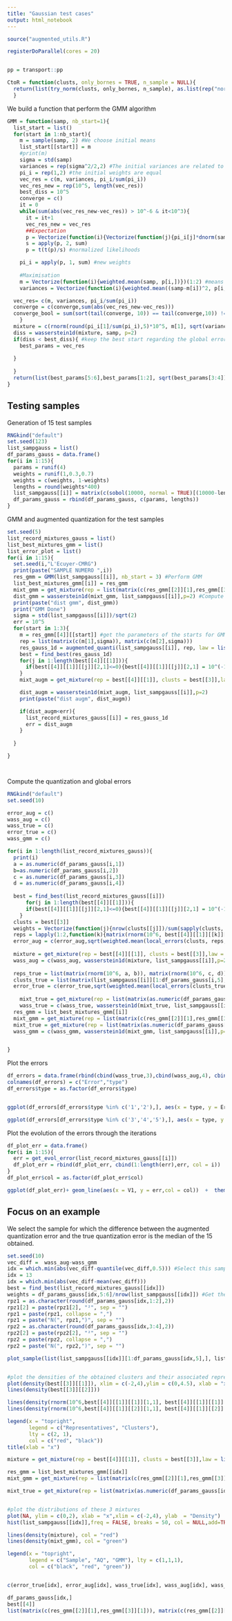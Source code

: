 ```yaml
---
title: "Gaussian test cases"
output: html_notebook
---
```


```r
source("augmented_utils.R")
```


```r
registerDoParallel(cores = 20)


pp = transport::pp
```


```r
CtoR = function(clusts, only_bornes = TRUE, n_sample = NULL){
  return(list(try_norm(clusts, only_bornes, n_sample), as.list(rep("normal", length(clusts)))))
  }
```

We build a function that perform the GMM algorithm
```r
GMM = function(samp, nb_start=1){
  list_start = list() 
  for(start in 1:nb_start){
    m = sample(samp, 2) #We choose initial means
    list_start[[start]] = m 
    #print(m)
    sigma = std(samp) 
    variances = rep(sigma^2/2,2) #The initial variances are related to the variance of the sample
    pi_i = rep(1,2) #the initial weights are equal
    vec_res = c(m, variances, pi_i/sum(pi_i)) 
    vec_res_new = rep(10^5, length(vec_res))
    best_diss = 10^5
    converge = c()
    it = 0
    while(sum(abs(vec_res_new-vec_res)) > 10^-6 & it<10^3){
      it = it+1
      vec_res_new = vec_res
      ##Expectation
      p = Vectorize(function(i){Vectorize(function(j){pi_i[j]*dnorm(samp[i], m[j], sqrt(variances[j]))})(1:2)})(1:length(samp)) #likelihood of each element
      s = apply(p, 2, sum)
      p = t(t(p)/s) #normalized likelihoods

    pi_i = apply(p, 1, sum) #new weights 
    
    #Maximisation
    m = Vectorize(function(i){weighted.mean(samp, p[i,])})(1:2) #means
    variances = Vectorize(function(i){weighted.mean((samp-m[i])^2, p[i,])})(1:2) #variances

  vec_res= c(m, variances, pi_i/sum(pi_i))
  converge = c(converge,sum(abs(vec_res_new-vec_res)))
  converge_bool = sum(sort(tail(converge, 10)) == tail(converge,10)) != 10
    }
  mixture = c(rnorm(round(pi_i[1]/sum(pi_i),5)*10^5, m[1], sqrt(variances[1])),  rnorm(round(pi_i[2]/sum(pi_i),5)*10^5, m[2], sqrt(variances[2])))
  diss = wasserstein1d(mixture, samp, p=2)
  if(diss < best_diss){ #keep the best start regarding the global error
    best_params = vec_res
  
  }
    
  }
  return(list(best_params[5:6],best_params[1:2], sqrt(best_params[3:4]), list_start))
}

```

## Testing samples

Generation of 15 test samples

```r
RNGkind("default")
set.seed(123)
list_sampgauss = list()
df_params_gauss = data.frame()
for(i in 1:15){
  params = runif(4)
  weights = runif(1,0.3,0.7)
  weights = c(weights, 1-weights)
  lengths = round(weights*400)
  list_sampgauss[[i]] = matrix(c(sobol(10000, normal = TRUE)[(10000-lengths[1]+1):10000]*params[2]+params[1], sobol(2000, normal = TRUE)[(2000-lengths[2]+1):2000]*params[4]+params[3]))
  df_params_gauss = rbind(df_params_gauss, c(params, lengths))
}
```

GMM and augmented quantization for the test samples

```r
set.seed(5)
list_record_mixtures_gauss = list()
list_best_mixtures_gmm = list()
list_error_plot = list()
for(i in 1:15){
  set.seed(i,"L'Ecuyer-CMRG")
  print(paste("SAMPLE NUMERO ",i))
  res_gmm = GMM(list_sampgauss[[i]], nb_start = 3) #Perform GMM
  list_best_mixtures_gmm[[i]] = res_gmm
  mixt_gmm = get_mixture(rep = list(matrix(c(res_gmm[[2]][1],res_gmm[[3]][1])), matrix(c(res_gmm[[2]][2],res_gmm[[3]][2]))), weights = res_gmm[[1]], law = list("normal","normal"), n=10^6)
  dist_gmm = wasserstein1d(mixt_gmm, list_sampgauss[[i]],p=2) #Compute global error
  print(paste("dist gmm", dist_gmm))
  print("GMM Done")
  sigma = std(list_sampgauss[[i]])/sqrt(2)
  err = 10^5
  for(start in 1:3){
    m = res_gmm[[4]][[start]] #get the parameters of the starts for GMM
    rep = list(matrix(c(m[1],sigma)), matrix(c(m[2],sigma)))
    res_gauss_1d = augmented_quanti(list_sampgauss[[i]], rep, law = list("normal","normal"), n_sample = 3000, l_bin =2,vec_prop = c(0.4,0.2,0.1),it_lim = 5,find_c_bool = TRUE ) #perform Augmented quanti
    best = find_best(res_gauss_1d)
    for(j in 1:length(best[[4]][[1]])){
      if(best[[4]][[1]][[j]][2,1]<=0){best[[4]][[1]][[j]][2,1] = 10^(-15)}
    }
    mixt_augm = get_mixture(rep = best[[4]][[1]], clusts = best[[3]],law = list("normal","normal"),n = 10^6)

    dist_augm = wasserstein1d(mixt_augm, list_sampgauss[[i]],p=2)
    print(paste("dist augm", dist_augm))

    if(dist_augm<err){
      list_record_mixtures_gauss[[i]] = res_gauss_1d
      err = dist_augm
    }
    
  }

}




```

Compute the quantization and global errors

```r
RNGkind("default")
set.seed(10)

error_aug = c()
wass_aug = c()
wass_true = c()
error_true = c()
wass_gmm = c()

for(i in 1:length(list_record_mixtures_gauss)){
  print(i)
  a = as.numeric(df_params_gauss[i,1])
  b=as.numeric(df_params_gauss[i,2])
  c = as.numeric(df_params_gauss[i,3])
  d = as.numeric(df_params_gauss[i,4])
  
  best = find_best(list_record_mixtures_gauss[[i]])
      for(j in 1:length(best[[4]][[1]])){
      if(best[[4]][[1]][[j]][2,1]<=0){best[[4]][[1]][[j]][2,1] = 10^(-15)}
    }
  clusts = best[[3]]
  weights = Vectorize(function(j){nrow(clusts[[j]])/sum(sapply(clusts, nrow))})(1:length(clusts))
  reps = lapply(1:2,function(k){matrix(rnorm(10^6, best[[4]][[1]][[k]][1,1], best[[4]][[1]][[k]][2,1]))})
  error_aug = c(error_aug,sqrt(weighted.mean(local_errors(clusts, reps, 1:2)^2, weights)))
  
  mixture = get_mixture(rep = best[[4]][[1]], clusts = best[[3]],law = list("normal","normal"),n = 10^6)
  wass_aug = c(wass_aug, wasserstein1d(mixture, list_sampgauss[[i]],p=2))
    
  reps_true = list(matrix(rnorm(10^6, a, b)), matrix(rnorm(10^6, c, d)))
  clusts_true = list(matrix(list_sampgauss[[i]][1:df_params_gauss[i,5],]), matrix(list_sampgauss[[i]][(df_params_gauss[i,5]+1):nrow(list_sampgauss[[i]]),]))
  error_true = c(error_true,sqrt(weighted.mean(local_errors(clusts_true, reps_true, 1:2)^2, as.numeric(df_params_gauss[i, 5:6]/nrow(list_sampgauss[[i]]))))) 
  
    mixt_true = get_mixture(rep = list(matrix(as.numeric(df_params_gauss[i, 1:2])), matrix(as.numeric(df_params_gauss[i, 3:4]))), weights = as.numeric(df_params_gauss[i, 5:6]/nrow(list_sampgauss[[i]])), law = list("normal","normal"), n=10^6)
    wass_true = c(wass_true, wasserstein1d(mixt_true, list_sampgauss[[i]], p=2))
  res_gmm = list_best_mixtures_gmm[[i]]
  mixt_gmm = get_mixture(rep = list(matrix(c(res_gmm[[2]][1],res_gmm[[3]][1])), matrix(c(res_gmm[[2]][2],res_gmm[[3]][2]))), weights = res_gmm[[1]], law = list("normal","normal"), n=10^6)
  mixt_true = get_mixture(rep = list(matrix(as.numeric(df_params_gauss[i, 1:2])), matrix(as.numeric(df_params_gauss[i, 3:4]))), weights = as.numeric(df_params_gauss[i, 5:6]/nrow(list_sampgauss[[i]])), law = list("normal","normal"), n=10^6)
  wass_gmm = c(wass_gmm, wasserstein1d(mixt_gmm, list_sampgauss[[i]],p=2))


}

```

Plot the errors

```r
df_errors = data.frame(rbind(cbind(wass_true,3),cbind(wass_aug,4), cbind(wass_gmm,5), cbind(error_aug,2), cbind(error_true,1)))
colnames(df_errors) = c("Error","type")
df_errors$type = as.factor(df_errors$type)


ggplot(df_errors[df_errors$type %in% c('1','2'),], aes(x = type, y = Error, col = type)) + geom_boxplot() + theme_bw() + scale_color_discrete(name = "Quantization error", labels = c("True", "Augmented")) + theme(legend.position="top",legend.text = element_text(size=15),legend.title = element_text("size" = 15))

ggplot(df_errors[df_errors$type %in% c('3','4','5'),], aes(x = type, y = Error, col = type)) + geom_boxplot() + theme_bw() + scale_color_manual(name = "Global error", labels = c("True","Augmented","GMM"), values = c("#F8766D","#00B9E3","#00BA38")) + theme(legend.position="top",legend.text = element_text(size=15), legend.title = element_text("size" = 15))

```

Plot the evolution of the errors through the iterations

```r
df_plot_err = data.frame()
for(i in 1:15){
  err = get_evol_error(list_record_mixtures_gauss[[i]])
  df_plot_err = rbind(df_plot_err, cbind(1:length(err),err, col = i))
}
df_plot_err$col = as.factor(df_plot_err$col)

ggplot(df_plot_err)+ geom_line(aes(x = V1, y = err,col = col))  +  theme_bw()+ theme(legend.position = "none")+ scale_y_continuous(trans='log10') 
```

## Focus on an example

We select the sample for which the difference between the augmented quantization error and the true quantization error is the median of the 15 obtained.

```r

set.seed(10)
vec_diff =  wass_aug-wass_gmm 
idx = which.min(abs(vec_diff-quantile(vec_diff,0.5))) #Select this sample
idx = 13
idx = which.min(abs(vec_diff-mean(vec_diff)))
best = find_best(list_record_mixtures_gauss[[idx]])
weights = df_params_gauss[idx,5:6]/nrow(list_sampgauss[[idx]]) #Get the true weights
rpz1 = as.character(round(df_params_gauss[idx,1:2],2)) 
rpz1[2] = paste(rpz1[2], "²", sep = "")
rpz1 = paste(rpz1, collapse = ",")
rpz1 = paste("N(", rpz1,")", sep = "")
rpz2 = as.character(round(df_params_gauss[idx,3:4],2))
rpz2[2] = paste(rpz2[2], "²", sep = "")
rpz2 = paste(rpz2, collapse = ",")
rpz2 = paste("N(", rpz2,")", sep = "")

plot_sample(list(list_sampgauss[[idx]][1:df_params_gauss[idx,5],], list_sampgauss[[idx]][(df_params_gauss[idx,5]+1):nrow(list_sampgauss[[idx]]),]),rpz = c(rpz1, rpz2), colnames = c("x")) #plot the sample


#plot the densities of the obtained clusters and their associated representatives
plot(density(best[[3]][[1]]), xlim = c(-2,4),ylim = c(0,4.5), xlab = "x")
lines(density(best[[3]][[2]])) 

lines(density(rnorm(10^6,best[[4]][[1]][[1]][1,1], best[[4]][[1]][[1]][2,1])), col = "red",lty = "dashed")
lines(density(rnorm(10^6,best[[4]][[1]][[2]][1,1], best[[4]][[1]][[2]][2,1])), col = "red",lty = "dashed")

legend(x = "topright",
       legend = c("Representatives", "Clusters"),
       lty = c(2, 1),
       col = c("red", "black"))
title(xlab = "x")

mixture = get_mixture(rep = best[[4]][[1]], clusts = best[[3]],law = list("normal","normal"),n = 10^6) #get the obtained mixture

res_gmm = list_best_mixtures_gmm[[idx]]
mixt_gmm = get_mixture(rep = list(matrix(c(res_gmm[[2]][1],res_gmm[[3]][1])), matrix(c(res_gmm[[2]][2],res_gmm[[3]][2]))), weights = res_gmm[[1]], law = list("normal","normal"), n=10^6) #get the gmm mixture

mixt_true = get_mixture(rep = list(matrix(as.numeric(df_params_gauss[idx, 1:2])), matrix(as.numeric(df_params_gauss[idx, 3:4]))), weights = as.numeric(df_params_gauss[idx, 5:6])/nrow(list_sampgauss[[idx]]), law = list("normal","normal"), n=10^6) #get the true mixture


#plot the distributions of these 3 mixtures
plot(NA, ylim = c(0,2), xlab = "x",xlim = c(-2,4), ylab  = "Density")
hist(list_sampgauss[[idx]],freq = FALSE, breaks = 50, col = NULL,add=TRUE)

lines(density(mixture), col = "red")
lines(density(mixt_gmm), col = "green")

legend(x = "topright",     
       legend = c("Sample", "AQ", "GMM"), lty = c(1,1,1),
       col = c("black", "red", "green"))


c(error_true[idx], error_aug[idx], wass_true[idx], wass_aug[idx], wass_gmm[idx])

df_params_gauss[idx,]
best[[4]]
list(matrix(c(res_gmm[[2]][1],res_gmm[[3]][1])), matrix(c(res_gmm[[2]][2],res_gmm[[3]][2])))
```



